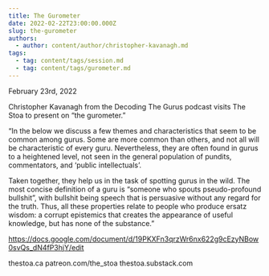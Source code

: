 ```yaml
---
title: The Gurometer
date: 2022-02-22T23:00:00.000Z
slug: the-gurometer
authors:
  - author: content/author/christopher-kavanagh.md
tags:
  - tag: content/tags/session.md
  - tag: content/tags/gurometer.md
---
```


February 23rd, 2022

Christopher Kavanagh from the Decoding The Gurus podcast visits The Stoa to present on “the gurometer.”

“In the below we discuss a few themes and characteristics that seem to be common among gurus. Some are more common than others, and not all will be characteristic of every guru. Nevertheless, they are often found in gurus to a heightened level, not seen in the general population of pundits, commentators, and ‘public intellectuals’.

Taken together, they help us in the task of spotting gurus in the wild. The most concise definition of a guru is “someone who spouts pseudo-profound bullshit”, with bullshit being speech that is persuasive without any regard for the truth. Thus, all these properties relate to people who produce ersatz wisdom: a corrupt epistemics that creates the appearance of useful knowledge, but has none of the substance.”

https://docs.google.com/document/d/19PKXFn3qrzWr6nx622g9cEzyNBow0svQs_dN4fP3hjY/edit

thestoa.ca
patreon.com/the_stoa
thestoa.substack.com
